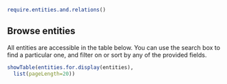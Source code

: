 ```r
require.entities.and.relations()
```

## Browse entities

All entities are accessible in the table below. You can use the search box to find a particular one, and filter on or sort by any of the provided fields.

```r
showTable(entities.for.display(entities),
  list(pageLength=20))
```
